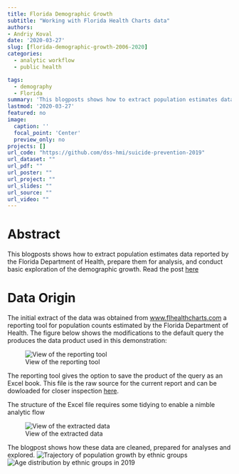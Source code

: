 ```yaml
---
title: Florida Demographic Growth 
subtitle: "Working with Florida Health Charts data"
authors: 
- Andriy Koval
date: '2020-03-27'
slug: [florida-demographic-growth-2006-2020]
categories:
  - analytic workflow
  - public health

tags:
  - demography
  - Florida
summary: 'This blogposts shows how to extract population estimates data reported by the Florida Department of Health, prepare them for analysis, and conduct basic exploration of the demographic growth'
lastmod: '2020-03-27'
featured: no
image:
  caption: ''
  focal_point: 'Center'
  preview_only: no
projects: []
url_code: "https://github.com/dss-hmi/suicide-prevention-2019"
url_dataset: ""
url_pdf: ""
url_poster: ""
url_project: ""
url_slides: ""
url_source: ""
url_video: ""
---
```


# Abstract

This blogposts shows how to extract population estimates data reported by the Florida Department of Health, prepare them for analysis, and conduct basic exploration of the demographic growth. Read the post [here](http://andriy.rbind.io/post/2020-03-27-florida-demographic-growth/)


# Data Origin
The initial extract of the data was obtained from [www.flhealthcharts.com](http://www.flhealthcharts.com/FLQUERY/Population/PopulationRpt.aspx) a reporting tool for population counts estimated by the Florida Department of Health. The figure below shows the modifications to the default query the produces the data product used in this demonstration:  

![View of the reporting tool](FloridaPopulation-2006-2020.PNG)

The reporting tool gives the option to save the product of the query as an Excel book. This file is the raw source for the current report and can be dowloaded for closer inspection [here](https://github.com/dss-hmi/suicide-prevention-2019/raw/3ff78365931214e342640523f2096c2eac443b2f/analysis/blogposts/florida-demographic-growth/data/FloridaPopulation.xlsx). 

The structure of the Excel file requires some tidying to enable a nimble analytic flow

![View of the extracted data](extracted-data.PNG)

The blogpost shows how these data are cleaned, prepared for analyses and explored.
![Trajectory of population growth by ethnic groups](g1-1.PNG)
![Age distribution by ethnic groups in 2019](g2-1.PNG)


